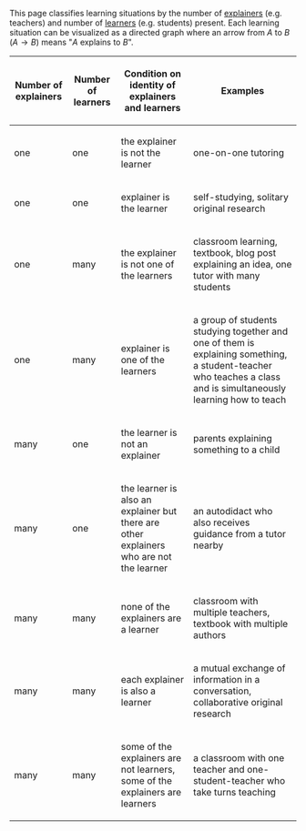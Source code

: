 This page classifies learning situations by the number of [[explainer]]s (e.g. teachers) and number of [[learner]]s (e.g. students) present. Each learning situation can be visualized as a directed graph where an arrow from <math>A</math> to <math>B</math> (<math>A \to B</math>) means "<math>A</math> explains to <math>B</math>".

{| class="sortable wikitable"
|-
! Number of explainers !! Number of learners !! Condition on identity of explainers and learners !! Examples
|-
| one || one || the explainer is not the learner || one-on-one tutoring
|-
| one || one || explainer is the learner || self-studying, solitary original research
|-
| one || many || the explainer is not one of the learners || classroom learning, textbook, blog post explaining an idea, one tutor with many students
|-
| one || many || explainer is one of the learners || a group of students studying together and one of them is explaining something, a student-teacher who teaches a class and is simultaneously learning how to teach
|-
| many || one || the learner is not an explainer || parents explaining something to a child
|-
| many || one || the learner is also an explainer but there are other explainers who are not the learner || an autodidact who also receives guidance from a tutor nearby
|-
| many || many || none of the explainers are a learner || classroom with multiple teachers, textbook with multiple authors
|-
| many || many || each explainer is also a learner || a mutual exchange of information in a conversation, collaborative original research
|-
| many || many || some of the explainers are not learners, some of the explainers are learners || a classroom with one teacher and one-student-teacher who take turns teaching
|}
